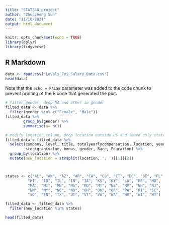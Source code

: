 ```yaml
---
title: "STAT340_project"
author: "Zhuocheng Sun"
date: "11/10/2021"
output: html_document
---
```


```r
knitr::opts_chunk$set(echo = TRUE)
library(dplyr)
library(tidyverse)
```

## R Markdown

```r
data <- read.csv("Levels_Fyi_Salary_Data.csv")
head(data)
```

Note that the `echo = FALSE` parameter was added to the code chunk to prevent printing of the R code that generated the plot.

```r
# filter gender, drop NA and other in gender
filted_data <- data %>%
  filter(gender %in% c("Female", "Male"))
filted_data %>%
        group_by(gender) %>%
        summarise(n= n())


```
```r
# modify location column, drop location outside US and leave only state information
filted_data = filted_data %>%
  select(company, level, title, totalyearlycompensation, location, yearsofexperience, yearsatcompany, basesalary,
         stockgrantvalue, bonus, gender, Race, Education) %>% 
  group_by(location) %>% 
  mutate(new_location = strsplit(location, ', ')[[1]][2])



states <- c("AL", "AK", "AZ", "AR", "CA", "CO", "CT", "DC", "DE", "FL", "GA", 
          "HI", "ID", "IL", "IN", "IA", "KS", "KY", "LA", "ME", "MD", 
          "MA", "MI", "MN", "MS", "MO", "MT", "NE", "NV", "NH", "NJ", 
          "NM", "NY", "NC", "ND", "OH", "OK", "OR", "PA", "RI", "SC", 
          "SD", "TN", "TX", "UT", "VT", "VA", "WA", "WV", "WI", "WY")

filted_data <- filted_data %>% 
  filter(new_location %in% states)

head(filted_data)

  
```
